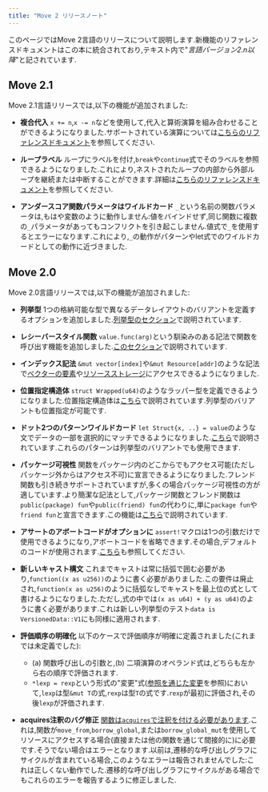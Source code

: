 ```yaml
---
title: "Move 2 リリースノート"
---
```








このページではMove 2言語のリリースについて説明します.新機能のリファレンスドキュメントはこの本に統合されており,テキスト内で&quot;_言語バージョン2.n以降_&quot;と記されています.

## Move 2.1

Move 2.1言語リリースでは,以下の機能が追加されました:

- **複合代入** `x += n`,`x -= n`などを使用して,代入と算術演算を組み合わせることができるようになりました.サポートされている演算については[こちらのリファレンスドキュメント](/ja/build/smart-contracts/book/variables.mdx#compound-assignments)を参照してください.

- **ループラベル** ループにラベルを付け,`break`や`continue`式でそのラベルを参照できるようになりました.これにより,ネストされたループの内部から外部ループを継続または中断することができます.詳細は[こちらのリファレンスドキュメント](/ja/build/smart-contracts/book/loops.mdx#loop-labels)を参照してください.

- **アンダースコア関数パラメータはワイルドカード** `_`という名前の関数パラメータは,もはや変数のように動作しません:値をバインドせず,同じ関数に複数の`_`パラメータがあってもコンフリクトを引き起こしません.値式で`_`を使用するとエラーになります.これにより,`_`の動作がパターンやlet式でのワイルドカードとしての動作に近づきました.

## Move 2.0

Move 2.0言語リリースでは,以下の機能が追加されました:

- **列挙型** 1つの格納可能な型で異なるデータレイアウトのバリアントを定義するオプションを追加しました.[列挙型のセクション](/ja/build/smart-contracts/book/enums)で説明されています.

- **レシーバースタイル関数** `value.func(arg)`という馴染みのある記法で関数を呼び出す機能を追加しました.[このセクション](/ja/build/smart-contracts/book/functions.mdx#dot-receiver-function-call-style)で説明されています.

- **インデックス記法** `&mut vector[index]`や`&mut Resource[addr]`のような記法で[ベクターの要素](/ja/build/smart-contracts/book/vector.mdx#index-notation-for-vectors)や[リソースストレージ](/ja/build/smart-contracts/book/global-storage-operators.mdx#index-notation-for-storage-operators)にアクセスできるようになりました.

- **位置指定構造体** `struct Wrapped(u64)`のようなラッパー型を定義できるようになりました.位置指定構造体は[こちら](/ja/build/smart-contracts/book/structs-and-resources.mdx#positional-structs)で説明されています.列挙型のバリアントも位置指定が可能です.

- **ドット2つのパターンワイルドカード** `let Struct{x, ..} = value`のような文でデータの一部を選択的にマッチできるようになりました.[こちら](/ja/build/smart-contracts/book/structs-and-resources.mdx#partial-patterns)で説明されています.これらのパターンは列挙型のバリアントでも使用できます.

- **パッケージ可視性** 関数をパッケージ内のどこからでもアクセス可能(ただしパッケージ外からはアクセス不可)に宣言できるようになりました.フレンド関数も引き続きサポートされていますが,多くの場合パッケージ可視性の方が適しています.より簡潔な記法として,パッケージ関数とフレンド関数は`public(package) fun`や`public(friend) fun`の代わりに,単に`package fun`や`friend fun`と宣言できます.この機能は[こちら](/ja/build/smart-contracts/book/functions.mdx#package-visibility)で説明されています.

- **アサートのアボートコードがオプションに** `assert!`マクロは1つの引数だけで使用できるようになり,アボートコードを省略できます.その場合,デフォルトのコードが使用されます.[こちら](/ja/build/smart-contracts/book/abort-and-assert.mdx#assert)も参照してください.

- **新しいキャスト構文** これまでキャストは常に括弧で囲む必要があり,`function((x as u256))`のように書く必要がありました.この要件は廃止され,`function(x as u256)`のように括弧なしでキャストを最上位の式として書けるようになりました.ただし,式の中では`(x as u64) + (y as u64)`のように書く必要があります.これは新しい列挙型のテスト`data is VersionedData::V1`にも同様に適用されます.

- **評価順序の明確化** 以下のケースで評価順序が明確に定義されました(これまでは未定義でした):
  - (a) 関数呼び出しの引数と,(b) 二項演算のオペランド式は,どちらも左から右の順序で評価されます.
  - `*lexp = rexp`という形式の&quot;変更&quot;式([参照を通じた変更](/ja/build/smart-contracts/book/variables.mdx#mutating-through-a-reference)を参照)において,`lexp`は型`&mut T`の式,`rexp`は型`T`の式です.`rexp`が最初に評価され,その後`lexp`が評価されます.

- **acquires注釈のバグ修正** [関数は`acquires`で注釈を付ける必要があります](/ja/build/smart-contracts/book/functions.mdx#acquires).これは,関数が`move_from`,`borrow_global`,または`borrow_global_mut`を使用してリソースにアクセスする場合(直接または他の関数を通じて間接的に)に必要です.そうでない場合はエラーとなります.以前は,遷移的な呼び出しグラフにサイクルが含まれている場合,このようなエラーは報告されませんでした:これは正しくない動作でした.遷移的な呼び出しグラフにサイクルがある場合でもこれらのエラーを報告するように修正しました.
